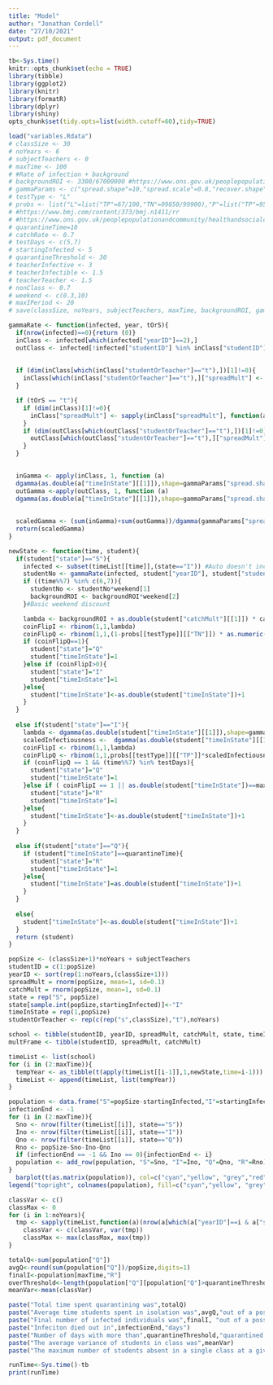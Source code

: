 ```yaml
---
title: "Model"
author: "Jonathan Cordell"
date: "27/10/2021"
output: pdf_document
---
```


```r
tb<-Sys.time()
knitr::opts_chunk$set(echo = TRUE)
library(tibble)
library(ggplot2)
library(knitr)
library(formatR)
library(dplyr)
library(shiny)
opts_chunk$set(tidy.opts=list(width.cutoff=60),tidy=TRUE)
```

```r
load("variables.Rdata")
# classSize <- 30
# noYears <- 6
# subjectTeachers <- 0
# maxTime <- 100
# #Rate of infection + background
# backgroundROI <- 3300/67000000 #https://www.ons.gov.uk/peoplepopulationandcommunity/populationandmigration/populationestimates
# gammaParams <- c("spread.shape"=10,"spread.scale"=0.8,"recover.shape"=17,"recover.scale"=0.8)
# testType <- "L"
# probs <- list("L"=list("TP"=67/100,"TN"=99850/99900),"P"=list("TP"=95/100,"TN"=99.2/100), "N"=list("TP"=0,"TN"=1))
# #https://www.bmj.com/content/373/bmj.n1411/rr
# #https://www.ons.gov.uk/peoplepopulationandcommunity/healthandsocialcare/conditionsanddiseases/methodologies/covid19infectionsurveypilotmethodsandfurtherinformation
# quarantineTime=10
# catchRate <- 0.7
# testDays <- c(5,7)
# startingInfected <- 5
# quarantineThreshold <- 30
# teacherInfective <- 3
# teacherInfectible <- 1.5
# teacherTeacher <- 1.5
# nonClass <- 0.7
# weekend <- c(0.3,10)
# maxIPeriod <- 20
# save(classSize, noYears, subjectTeachers, maxTime, backgroundROI, gammaParams, testType, probs, quarantineTime, catchRate, testDays, startingInfected, quarantineThreshold, teacherInfective, teacherInfective, teacherInfectible, teacherTeacher, nonClass, weekend, maxIPeriod, file="variables.Rdata")

```

```r
gammaRate <- function(infected, year, tOrS){
  if(nrow(infected)==0){return (0)}
  inClass <- infected[which(infected["yearID"]==2),]
  outClass <- infected[!infected["studentID"] %in% inClass["studentID"],]
  
  
  if (dim(inClass[which(inClass["studentOrTeacher"]=="t"),])[1]!=0){
    inClass[which(inClass["studentOrTeacher"]=="t"),]["spreadMult"] <- sapply(inClass[which(inClass["studentOrTeacher"]=="t"),]["spreadMult"], function(a) as.character(as.double(a)*teacherInfective)) #Teachers n times infective as typical student
  }

  if (tOrS == "t"){
    if (dim(inClass)[1]!=0){
      inClass["spreadMult"] <- sapply(inClass["spreadMult"], function(a) as.character(as.double(a)*teacherInfectible)) #Teacher n times infectible
    }
    if (dim(outClass[which(outClass["studentOrTeacher"]=="t"),])[1]!=0){
      outClass[which(outClass["studentOrTeacher"]=="t"),]["spreadMult"] <- sapply(outClass[which(outClass["studentOrTeacher"]=="t"),]["spreadMult"], function(a) as.character(as.double(a)*teacherTeacher)) #Teachers n times likely to spread to each other
    }
  }

  
  inGamma <- apply(inClass, 1, function (a)
  dgamma(as.double(a["timeInState"][[1]]),shape=gammaParams["spread.shape"],scale=gammaParams["spread.scale"])*as.double(a["spreadMult"]) )
  outGamma <-apply(outClass, 1, function (a)
  dgamma(as.double(a["timeInState"][[1]]),shape=gammaParams["spread.shape"],scale=gammaParams["spread.scale"])*as.double(a["spreadMult"]) )*nonClass #Discount non class
  
  
  scaledGamma <- (sum(inGamma)+sum(outGamma))/dgamma(gammaParams["spread.shape"]*gammaParams["spread.scale"],shape=gammaParams["spread.shape"],scale=gammaParams["spread.scale"])
  return(scaledGamma)
}

newState <- function(time, student){
  if(student["state"]=="S"){
    infected <- subset(timeList[[time]],(state=="I")) #Auto doesn't include student as already known to be in S
    studentNo <- gammaRate(infected, student["yearID"], student["studentOrTeacher"])
    if ((time%%7) %in% c(6,7)){
      studentNo <- studentNo*weekend[1]
      backgroundROI <- backgroundROI*weekend[2]
    }#Basic weekend discount

    lambda <- backgroundROI + as.double(student["catchMult"][[1]]) * catchRate *  studentNo/popSize
    coinFlipI <- rbinom(1,1,lambda)
    coinFlipQ <- rbinom(1,1,(1-probs[[testType]][["TN"]]) * as.numeric((time%%7) %in% testDays))
    if (coinFlipQ==1){
      student["state"]="Q"
      student["timeInState"]=1
    }else if (coinFlipI>0){
      student["state"]="I"
      student["timeInState"]=1
    }else{
      student["timeInState"]<-as.double(student["timeInState"])+1
    }
  }
  
  else if(student["state"]=="I"){
    lambda <- dgamma(as.double(student["timeInState"][[1]]),shape=gammaParams["recover.shape"],scale=gammaParams["recover.scale"])
    scaledInfectiousness <-  dgamma(as.double(student["timeInState"][[1]]),shape=gammaParams["spread.shape"],scale=gammaParams["spread.scale"]) / dgamma(gammaParams["spread.shape"]*gammaParams["spread.scale"],shape=gammaParams["spread.shape"],scale=gammaParams["spread.scale"])
    coinFlipI <- rbinom(1,1,lambda)
    coinFlipQ <- rbinom(1,1,probs[[testType]][["TP"]]*scaledInfectiousness)
    if (coinFlipQ == 1 && (time%%7) %in% testDays){
      student["state"]="Q"
      student["timeInState"]=1
    }else if ( coinFlipI == 1 || as.double(student["timeInState"])==maxIPeriod){
      student["state"]="R"
      student["timeInState"]=1
    }else{
      student["timeInState"]<-as.double(student["timeInState"])+1
    }
  }
  
  else if(student["state"]=="Q"){
    if (student["timeInState"]==quarantineTime){
      student["state"]="R"
      student["timeInState"]=1
    }else{
      student["timeInState"]=as.double(student["timeInState"])+1
    }
  }
  
  else{
    student["timeInState"]<-as.double(student["timeInState"])+1
  }
  return (student)
}
```

```r
popSize <- (classSize+1)*noYears + subjectTeachers
studentID = c(1:popSize)
yearID <- sort(rep(1:noYears,(classSize+1)))
spreadMult = rnorm(popSize, mean=1, sd=0.1)
catchMult = rnorm(popSize, mean=1, sd=0.1)
state = rep("S", popSize)
state[sample.int(popSize,startingInfected)]<-"I"
timeInState = rep(1,popSize)
studentOrTeacher <- rep(c(rep("s",classSize),"t"),noYears)

school <- tibble(studentID, yearID, spreadMult, catchMult, state, timeInState, studentOrTeacher)
multFrame <- tibble(studentID, spreadMult, catchMult)
```

```r
timeList <- list(school)
for (i in (2:maxTime)){
  tempYear <- as_tibble(t(apply(timeList[[i-1]],1,newState,time=i-1)))
  timeList <- append(timeList, list(tempYear))
}
```

```r
population <- data.frame("S"=popSize-startingInfected,"I"=startingInfected, "Q"=0, "R"=0)
infectionEnd <- -1
for (i in (2:maxTime)){
  Sno <- nrow(filter(timeList[[i]], state=="S"))
  Ino <- nrow(filter(timeList[[i]], state=="I"))
  Qno <- nrow(filter(timeList[[i]], state=="Q"))
  Rno <- popSize-Sno-Ino-Qno
  if (infectionEnd == -1 && Ino == 0){infectionEnd <- i}
  population <- add_row(population, "S"=Sno, "I"=Ino, "Q"=Qno, "R"=Rno)
}
  barplot(t(as.matrix(population)), col=c("cyan","yellow", "grey","red"), xlab="Days", ylab="Students", names.arg=(1:maxTime))
legend("topright", colnames(population), fill=c("cyan","yellow", "grey","red"), bg="white")
```


```r
classVar <- c()
classMax <- 0
for (i in 1:noYears){
  tmp <- sapply(timeList,function(a)(nrow(a[which(a["yearID"]==i & a["state"]=="Q"),] )))
    classVar <- c(classVar, var(tmp))
    classMax <- max(classMax, max(tmp))
}
```

```r
totalQ<-sum(population["Q"])
avgQ<-round(sum(population["Q"])/popSize,digits=1)
finalI<-population[maxTime,"R"]
overThreshold<-length(population["Q"][population["Q"]>quarantineThreshold])
meanVar<-mean(classVar)

paste("Total time spent quarantining was",totalQ)
paste("Average time students spent in isolation was",avgQ,"out of a possible",maxTime)
paste("Final number of infected individuals was",finalI, "out of a possible",popSize)
paste("Infeciton died out in",infectionEnd,"days")
paste("Number of days with more than",quarantineThreshold,"quarantined was",overThreshold)
paste("The average variance of students in class was",meanVar)
paste("The maximum number of students absent in a single class at a given time was",classMax)
```

```r
runTime<-Sys.time()-tb
print(runTime)
```